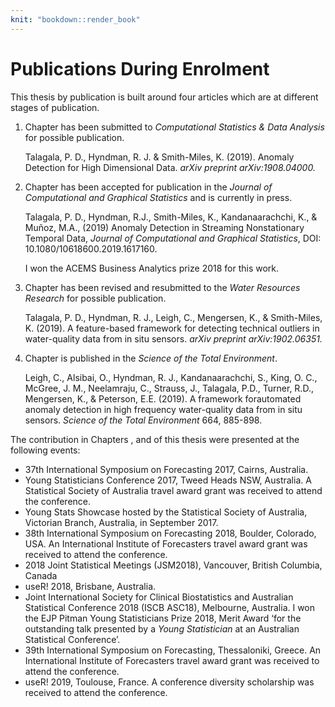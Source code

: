 ```yaml
---
knit: "bookdown::render_book"
---
```


# Publications During Enrolment {-}

This thesis by publication is built around four articles which are at different stages of publication.


1. Chapter \ref{ch:stray} has been submitted to *Computational Statistics & Data Analysis*  for possible publication.

    Talagala, P. D., Hyndman, R. J. & Smith-Miles, K. (2019). Anomaly Detection for High Dimensional Data. *arXiv preprint 	arXiv:1908.04000.*
  

2. Chapter \ref{ch:oddstream} has been accepted for publication in the *Journal of Computational and Graphical Statistics*  and is currently in press.

    Talagala, P. D., Hyndman, R.J., Smith-Miles, K., Kandanaarachchi, K., &  Muñoz, M.A., (2019) Anomaly Detection in Streaming Nonstationary Temporal Data, *Journal of Computational and Graphical Statistics*, DOI: 10.1080/10618600.2019.1617160.

    I won the ACEMS Business Analytics prize 2018 for this work.
    
    
3. Chapter \ref{ch:oddwater_features} has been revised and resubmitted to the *Water Resources Research*  for possible publication.

    Talagala, P. D., Hyndman, R. J., Leigh, C., Mengersen, K., & Smith-Miles, K. (2019). A feature-based framework for detecting technical outliers in water-quality data from in situ sensors. *arXiv preprint arXiv:1902.06351.*
  
4. Chapter \ref{ch:oddwater_main} is published in the *Science of the Total Environment*. 

    Leigh, C., Alsibai, O., Hyndman, R. J., Kandanaarachchi, S., King, O. C., McGree, J. M., Neelamraju, C., Strauss,  J., Talagala, P.D., Turner, R.D., Mengersen, K., & Peterson, E.E. (2019). A framework forautomated anomaly detection in high frequency water-quality data from in situ sensors. *Science of the Total Environment* 664, 885-898.

The contribution in Chapters \ref{ch:stray}, \ref{ch:oddstream} and \ref{ch:oddwater_features} of this thesis were presented at the following events:
  
- 37th International Symposium on Forecasting 2017, Cairns, Australia.
- Young Statisticians Conference 2017, Tweed Heads NSW, Australia. \newline A Statistical Society of Australia travel award grant was received to attend the conference.
- Young Stats Showcase hosted by the Statistical Society of Australia, Victorian Branch, Australia, in September 2017.
- 38th International Symposium on Forecasting 2018,  Boulder, Colorado, USA. \newline
An International Institute of Forecasters travel award grant was received to attend the conference.
- 2018 Joint Statistical Meetings (JSM2018), Vancouver, British Columbia, Canada
- useR! 2018, Brisbane, Australia. 
- Joint International Society for Clinical Biostatistics and Australian Statistical Conference 2018 (ISCB ASC18), Melbourne, Australia. \newline I won the EJP Pitman Young Statisticians Prize 2018, Merit Award 'for the outstanding talk presented by a *Young Statistician* at an Australian Statistical Conference'.
- 39th International Symposium on Forecasting, Thessaloniki, Greece.  \newline An International Institute of Forecasters travel award grant was received to attend the conference.
- useR! 2019, Toulouse, France.
 \newline A conference diversity scholarship was received to attend the conference. 
